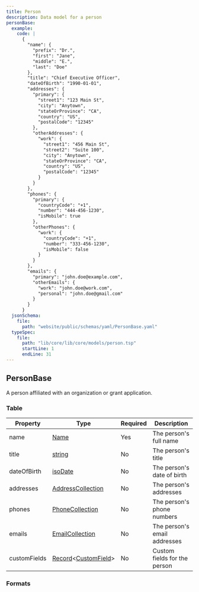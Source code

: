 ```yaml
---
title: Person
description: Data model for a person
personBase:
  example:
    code: |
      {
        "name": {
          "prefix": "Dr.",
          "first": "Jane",
          "middle": "E.",
          "last": "Doe"
        },
        "title": "Chief Executive Officer",
        "dateOfBirth": "1990-01-01",
        "addresses": {
          "primary": {
            "street1": "123 Main St",
            "city": "Anytown",
            "stateOrProvince": "CA",
            "country": "US",
            "postalCode": "12345"
          },
          "otherAddresses": {
            "work": {
              "street1": "456 Main St",
              "street2": "Suite 100",
              "city": "Anytown",
              "stateOrProvince": "CA",
              "country": "US",
              "postalCode": "12345"
            }
          }
        },
        "phones": {
          "primary": {
            "countryCode": "+1",
            "number": "444-456-1230",
            "isMobile": true
          },
          "otherPhones": {
            "work": {
              "countryCode": "+1",
              "number": "333-456-1230",
              "isMobile": false
            }
          }
        },
        "emails": {
          "primary": "john.doe@example.com",
          "otherEmails": {
            "work": "john.doe@work.com",
            "personal": "john.doe@gmail.com"
          }
        }
      }
  jsonSchema:
    file:
      path: "website/public/schemas/yaml/PersonBase.yaml"
  typeSpec:
    file:
      path: "lib/core/lib/core/models/person.tsp"
      startLine: 1
      endLine: 31
---
```



## PersonBase

A person affiliated with an organization or grant application.

### Table

| Property     | Type                                                                                   | Required | Description                  |
| ------------ | -------------------------------------------------------------------------------------- | -------- | ---------------------------- |
| name         | [Name](/protocol/fields/name)                                                          | Yes      | The person's full name       |
| title        | [string](/protocol/types/string#string)                                                | No       | The person's title           |
| dateOfBirth  | [isoDate](/protocol/types/date#isodate)                                                | No       | The person's date of birth   |
| addresses    | [AddressCollection](/protocol/fields/address#addresscollection)                        | No       | The person's addresses       |
| phones       | [PhoneCollection](/protocol/fields/phone#phonecollection)                              | No       | The person's phone numbers   |
| emails       | [EmailCollection](/protocol/fields/email#emailcollection)                              | No       | The person's email addresses |
| customFields | [Record](/protocol/types/other#record)\<[CustomField](/protocol/fields/custom-field)\> | No       | Custom fields for the person |

### Formats

<SchemaFormatTabs
  example={frontmatter.personBase.example}
  jsonSchema={frontmatter.personBase.jsonSchema}
  typeSpec={frontmatter.personBase.typeSpec}
/>

